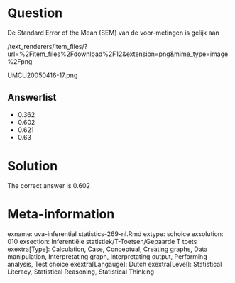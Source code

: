 Question
========

De Standard Error of the Mean (SEM) van de voor-metingen is gelijk aan 

 /text_renderers/item_files/?url=%2Fitem_files%2Fdownload%2F12&extension=png&mime_type=image%2Fpng 

 UMCU20050416-17.png 

Answerlist
----------
* 0.362
* 0.602
* 0.621
* 0.63

Solution
========

The correct answer is  0.602 

Meta-information
================
exname: uva-inferential statistics-269-nl.Rmd 
extype: schoice 
exsolution: 010 
exsection: Inferentiële statistiek/T-Toetsen/Gepaarde T toets
exextra[Type]: Calculation, Case, Conceptual, Creating graphs, Data manipulation, Interpretating graph, Interpretating output, Performing analysis, Test choice 
exextra[Langauge]: Dutch 
exextra[Level]: Statistical Literacy, Statistical Reasoning, Statistical Thinking 
